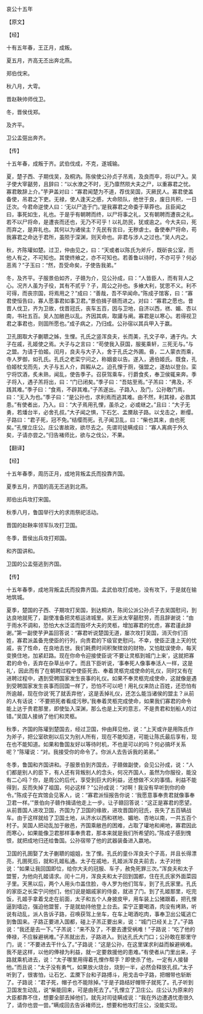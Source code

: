 

哀公十五年

【原文】

【经】

十有五年春，王正月，成叛。

夏五月，齐高无丕出奔北燕。

郑伯伐宋。

秋八月，大雩。

晋赵鞅帅师伐卫。

冬，晋侯伐郑。

及齐平。

卫公孟彄出奔齐。

【传】

十五年春，成叛于齐。武伯伐成，不克，遂城输。

夏，楚子西、子期伐吴，及桐汭。陈侯使公孙贞子吊焉，及良而卒，将以尸入。吴子使大宰嚭劳，且辞曰：“以水潦之不时，无乃廪然陨大夫之尸，以重寡君之忧。寡君敢辞上介。”芋尹盖对曰：“寡君闻楚为不道，荐伐吴国，灭厥民人。寡君使盖备使，吊君之下吏。无禄，使人逢天之慼，大命陨队，绝世于良，废日共积，一日迁次。今君命逆使人曰：‘无以尸造于门。’是我寡君之命委于草莽也。且臣闻之曰，事死如生，礼也。于是乎有朝聘而终，以尸将事之礼，又有朝聘而遭丧之礼。若不以尸将命，是遭丧而还也，无乃不可乎！以礼防民，犹或逾之。今大夫曰，死而弃之，是弃礼也。其何以为诸侯主？先民有言曰，无秽虐士。备使奉尸将命，苟我寡君之命达于君所，虽陨于深渊，则天命也。非君与涉人之过也。”吴人内之。

秋，齐陈瓘如楚。过卫，仲由见之，曰：“天或者以陈氏为斧斤，既斫丧公室，而他人有之，不可知也。其使终飨之，亦不可知也。若善鲁以待时，不亦可乎？何必恶焉？”子玉曰：“然，吾受命矣，子使告我弟。”

冬，及齐平。子服景伯如齐，子赣为介，见公孙成，曰：“人皆臣人，而有背人之心。况齐人虽为子役，其有不贰乎？子，周公之孙也。多飨大利，犹思不义。利不可得，而丧宗国，将焉用之？”成曰：“善哉，吾不早闻命。”陈成子馆客，曰：“寡君使恒告曰，寡人愿事君如事卫君。”景伯揖子赣而进之。对曰：“寡君之愿也。昔晋人伐卫，齐为卫故，伐晋冠氏，丧车五百，因与卫地，自济以西，禚、媚、杏以南，书社五百。吴人加敝邑以乱。齐因其病，取讙与阐。寡君是以寒心。若得视卫君之事君也，则固所愿也。”成子病之，乃归成。公孙宿以其兵甲入于嬴。

卫孔圉取大子蒯聩之姊，生悝。孔氏之竖浑良夫，长而美，孔文子卒，通于内。大子在戚，孔姬使之焉。大子与之言曰：“苟使我入获国，服冕乘轩，三死无与。”与之盟。为请于伯姬。闰月，良夫与大子入，舍于孔氏之外圃。昏，二人蒙衣而乘，寺人罗御，如孔氏。孔氏之老栾宁问之，称姻妾以告。遂入，適伯姬氏。既食，孔伯姬杖戈而先，大子与五人介，舆豭从之。迫孔悝于厕，强盟之，遂劫以登台。栾宁将饮酒，炙未熟，闻乱，使告季子。召获驾乘车，行爵食炙，奉卫侯辄来奔。季子将入，遇子羔将出，曰：“门已闭矣。”季子曰：“吾姑至焉。”子羔曰：“弗及，不践其难。”季子曰：“食焉，不辟其难。”子羔遂出。子路入，及门，公孙敢门焉，曰：“无入为也。”季子曰：“是公孙也，求利焉而逃其难。由不然，利其禄，必救其患。”有使者出，乃入。曰：“大子焉用孔悝，虽杀之，必或继之。”且曰：“大子无勇，若燔台半，必舍孔叔。”大子闻之惧，下石乞、盂黡敌子路。以戈击之，断缨。子路曰：“君子死，冠不免。”结缨而死。孔子闻卫乱，曰：“柴也其来，由也死矣。”孔悝立庄公。庄公害故政，欲尽去之。先谓司徒瞒成曰：“寡人离病于外久矣，子请亦尝之。”归告褚师比，欲与之伐公，不果。

【翻译】

【经】

十五年春季，周历正月，成地背叛孟氏而投靠齐国。

夏季五月，齐国的高无丕逃到北燕。

郑伯出兵攻打宋国。

秋季八月，鲁国举行大的求雨祭祀活动。

晋国的赵鞅率领军队攻打卫国。

冬季，晋侯出兵攻打郑国。

和齐国讲和。

卫国的公孟彄逃到齐国。

【传】

十五年春季，成地背叛孟氏而投靠齐国。孟武伯攻打成地，没有攻下，于是就在输地筑城。

夏季，楚国的子西、子期攻打吴国，到达桐汭，陈闵公派公孙贞子去吴国慰问，到达良地就死了，副使准备把灵柩运进城里。吴王派太宰嚭慰劳，而且辞谢说：“由于雨水不调和，恐怕大水泛滥而毁坏大夫的灵柩，增加寡君的忧虑，寡君谨此辞谢。”第一副使芋尹盖回答说：“寡君听说楚国无道，屡次攻打吴国，消灭你们百姓，寡君派盖备充使臣的行列，向贵君的下级官吏慰问。不幸，使臣正逢上天的忧戚，丧了性命，在良地去世。我们耗费时间积聚殡敛的财物，又怕耽误使命，每天变换住地，加紧赶路。现在你命令迎接使臣说‘不要让灵柩到城门上来’，这就把寡君的命令，丢弃在杂草丛中了。而且下臣听说，‘事奉死人像事奉活人一样，这是礼’，因此而有了在朝聘过程中使臣死去、奉着灵柩完成使命的礼仪，同时又有在进聘过程中，遇到受聘国家发生丧事的礼仪。如果不奉灵柩完成使命，这就像是遇到受聘国家发生丧事而回国一样了，恐怕不可以吧！用礼仪来防止百姓，还恐怕有所逾越，现在你说‘死了就丢弃他’，这是丢掉礼仪，还怎么能当诸侯的盟主？从前的人有话说：‘不要把死者看成污秽。’我奉着灵柩完成使命，如果我们寡君的命令能上达于贵君那里，即使坠入深渊，那么也是上天的意志，不是贵君和划船人的过错。”吴国人接纳了他们和灵柩。

秋季，齐国的陈瓘到楚国去，经过卫国，仲由拜见他，说：“上天或许是用陈氏作为斧子，把公室砍削以后又为别人所有，现在不能知道，可能让陈氏最后享有，现在也不能知道。如果和鲁国友好以等待时机，不也是可以的吗？何必搞坏关系呢？”陈瓘说：“对。我接受你的命令了。你派人去告诉我的弟弟。”

冬季，鲁国和齐国讲和。子服景伯到齐国去，子赣做副使，会见公孙成，说：“人们都是别人的臣下，有人还有背叛别人的念头，何况齐国人，虽然为你服役，能没有二心吗？你，是周公的后代，享受到巨大的利益，还想做不义的事情。利益不能得到，反而失掉了祖国，何必这样？”公孙成说：“对啊！我没有早听到你的命令。”陈成子在宾馆会见客人，说：“寡君派恒报告你说：‘我愿意事奉贵君就像事奉卫君一样。’”景伯向子赣作揖请他走上一步。让子赣回答说：“这正是寡君的愿望。从前晋国人进攻卫国，齐国为了卫国的缘故，进攻晋国的冠氏，丧失了五百辆战车。由于这样就给了卫国土地，从济水以西和禚地、媚地、杏地以南，一共五百个村子。吴国人把动乱加于敝邑，齐国乘敝邑的困难，占取了瓘地和阐地，寡君因此而寒心，如果能像卫君那样事奉贵君，那本来就是我们所希望的。”陈成子感到愧恨，就把成地归还给鲁国。公孙宿带了他的武器装备进入嬴地。

卫国的孔圉娶了太子蒯聩的姐姐，生了悝。孔氏的童仆浑良夫个子高，并且长得漂亮，孔圉死后，就和孔姬私通。太子在戚地，孔姬派浑良夫前去，太子对他说：“如果让我回国即位，给你大夫的冠服、车子，赦免死罪三次。”浑良夫和太子盟誓，为他向孔姬请求。闰十二月，浑良夫和太子回到国都，住在孔氏家外面菜园子里。天黑以后，两个人用头巾盖住脸，寺人罗为他们驾车，到了孔氏家里。孔氏的家臣之长栾宁问他们，他们说是姻戚家的侍妾，就进了门。到了孔姬那里，吃完饭，孔姬手拿着戈走在前面，太子和五个人身披皮甲，用车装上公猪跟着，把孔悝逼到墙边，强迫他盟誓，于是就劫持他登上台去。栾宁正要喝酒，肉没有烤熟，听说有动乱，派人告诉子路，召唤获驾上坐车，在车上喝酒吃肉，事奉卫出公辄逃亡到鲁国来。子路正要进入国都，碰上子羔正要出来，说：“城门已经关上了。”子路说：“我还是去一下。”子羔说：“来不及了，不要去遭受祸难！”子路说：“吃了他的俸禄，不应躲避祸难。”子羔就出去，子路进入。到达孔氏大门口；公孙敢在那里守门，说：“不要进去干什么了。”子路说：“这是公孙，在这里谋求利益而躲避祸难。我不是这样，以他的俸禄为利益，就一定要救援他的患难。”有使者从门里出来，子路就乘机进去，说：“太子哪里用得着孔悝作帮手？即使杀了他，一定有人接替他。”而且说：“太子没有勇气，如果放火烧台，烧到一半，必然会释放孔叔。”太子听到了，很害怕，让石乞、盂黡下台和子路搏斗，用戈击中子路，把帽带也斩断了。子路说：“君子死，帽子也不能除掉。”于是子路结好帽带子就死了。孔子听到卫国发生动乱，说“柴能回来，可是由死去了。”孔悝立了卫庄公。庄公认为原来的大臣都靠不住，想要全部去掉他们，就先对司徒瞒成说：“我在外边遭遇忧患很久了，请你也尝一尝。”瞒成回去告诉褚师比，想要和他攻打庄公，没能实现。

